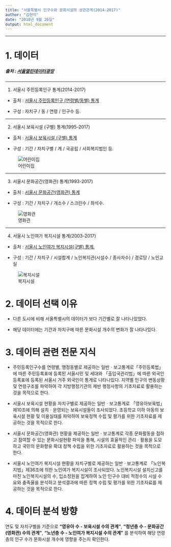 ---
title: "서울특별시 인구수와 문화시설의 상관관계(2014-2017)"
author: "김현지"
date: "2018년 9월 26일"
output: html_document
---


---

# 1. 데이터

##### 출처 : [서울열린데이터광장](http://data.seoul.go.kr/)

---

1) 서울시 주민등록인구 통계(2014-2017)

  * 출처 : [서울시 주민등록인구 (연령별/동별) 통계](http://data.seoul.go.kr/dataList/datasetView.do?infId=10727&srvType=S&serviceKind=2) 
  
  * 구성 : 자치구 /  동 / 연령 / 인구수 등.
  
---  
  
2) 서울시 보육시설 (구별) 통계(1995-2017) 

  * 출처 : [서울시 보육시설 (구별) 통계](http://data.seoul.go.kr/dataList/datasetView.do?infId=71&srvType=S&serviceKind=2&currentPageNo=1&searchValue=&searchKey=null) 
  
  * 구성 : 기간 / 자치구별 / 계 / 국공립 / 사회복지법인 등.
  
   ![어린이집](http://ojsfile.ohmynews.com/STD_IMG_FILE/2011/0926/IE001352231_STD.jpg)

---
  
3) 서울시 문화공간(영화관) 통계(1993-2017)
  
  * 출처 : [서울시 문화공간(영화관) 통계](http://data.seoul.go.kr/dataList/datasetView.do?infId=165&srvType=S&serviceKind=2&currentPageNo=1&searchValue=&searchKey=null)
  
  * 구성 : 기간 / 자치구 / 개소수 / 스크린수 / 좌석수.
  
   ![영화관](http://img.etoday.co.kr/pto_db/2017/08/20170828094125_1117673_550_345.jpg)

---
  
4) 서울시 노인여가 복지시설 통계(2003-2017)
  
  * 출처 : [서울시 노인여가 복지시설(구별) 통계.](http://data.seoul.go.kr/dataList/datasetView.do?infId=54&srvType=S&serviceKind=2)
  
  * 구성 : 기간 / 자치구 / 시설합계 / 노인복지관(시설수 / 종사자수) / 경로당 / 노인교실
  
   ![복지시설](http://www.boeuni.com/news/photo/201801/48894_26298_4255.jpeg)




# 2. 데이터 선택 이유

- 다른 도시에 비해 서울특별시의 데이터가 보다 기간별로 잘 나타나있었다.

- 해당 데이터에는 기간과 자치구에 따른 문화시설 개수의 변화가 잘 나타나있다.



# 3. 데이터 관련 전문 지식


- 주민등록인구수를 연령별, 행정동별로 제공하는 일반ㆍ보고통계로「주민등록법」에 따른 주민등록표에 등록된 서울시민 및 세대와 「출입국관리법」에 따른 외국인등록표에 등록된 서울시 거주 외국인이 통계로 나타나있다. 지역별 인구의 변동상황 및 연령구조를 파악하여 각 지방행정기관의 제반 행정사항의 기초자료로 활용하는 것을 목적으로 한다.

- 서울시 보육시설 현황을 자치구별로 제공하는 일반ㆍ보고통계로 「영유아보육법」제10조에 의해 설치ㆍ운영되는 보육시설들이 조사되었다. 초등학교 이하 아동의 보육시설 현황 및 이용실태를 파악하여 보육정책 수립 및 평가를 위한 기초자료를 제공하는 것을 목적으로 한다.

- 서울시 문화공간(영화관) 현황을 제공하는 일반ㆍ보고통계로 각종 문화활동을 접하고 참여할 수 있는 문화시설현황 파악을 통해, 시설의 효율적인 관리ㆍ활용을 도모하고 국민의 문화향유 확대 정책 수립을 위한 기초자료로 활용하는 것을 목적으로 한다.
 
- 서울시 노인여가 복지시설 현황을 자치구별로 제공하는 일반ㆍ보고통계로 「노인복지법」제36조에 의한 노인여가 복지시설이 조사되었다. 노인복지시설 설치신고를 마친 노인복지시설의 수, 입소정원을 집계하여 노인 인구수 대비 적정수의 시설 수요와 충족율을 분석하고 분석결과에 따른 정책 수립 및 평가를 위한 기초자료를 제공하는 것을 목적으로 한다.



# 4. 데이터 분석 방향


연도 및 자치구별을 기준으로 **"영유아 수 - 보육시설 수의 관계"**, **"청년층 수 - 문화공간(영화관) 수의 관계"**, **"노년층 수 - 노인여가 복지시설 수의 관계"** 를 분석하여 해당 연령층의 인구 수가 문화시설 개수에 영향을 주는지 확인한다.
